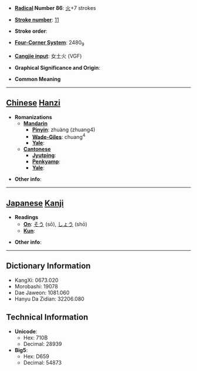 * '''[[Wiktionary:Chinese radical index| Radical]] Number 86''': [[Wiktionary:Chinese radical index 火|火]]+7 strokes

* '''[[Wiktionary:Chinese total strokes index|Stroke number]]''': [[Wiktionary:Chinese total strokes index 11|11]]

* '''Stroke order''': 

* '''[[Wiktionary:Chinese four corner index|Four-Corner System]]''': 2480<sub>9</sub>

* '''[[Wiktionary:Chinese Cangjie index|Cangjie input]]''': 女土火 (VGF)

* '''Graphical Significance and Origin''': 

* '''Common Meaning'''

----

== [[Chinese]] [[Hanzi]] ==

* '''Romanizations'''
** '''[[Mandarin]]'''
*** '''[[Pinyin]]''': zhuàng (zhuang4)
*** '''[[Wade-Giles]]''': chuang<sup>4</sup>
*** '''[[Yale]]''': 
** '''[[Cantonese]]'''
*** '''[[Jyutping]]''':
*** '''[[Penkyamp]]''': 
*** '''[[Yale]]''': 

* '''Other info''': 

----

== [[Japanese]] [[Kanji]] ==

* '''Readings'''
** '''[[On]]''': [[そう]] (sō), [[しょう]] (shō)
** '''[[Kun]]''': 

* '''Other info''':  

----

== Dictionary Information ==

* KangXi: 0673.020
* Morobashi: 19078
* Dae Jaweon: 1081.060
* Hanyu Da Zidian: 32206.080

== Technical Information ==

* '''Unicode''':
** Hex: 710B
** Decimal: 28939
* '''Big5''':
** Hex: D659
** Decimal: 54873
